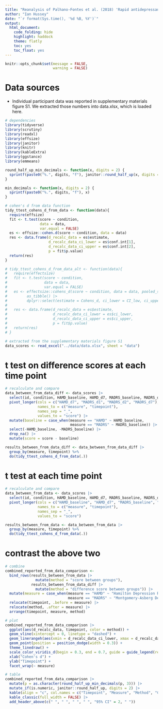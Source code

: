 ```yaml
---
title: "Reanalysis of Palhano-Fontes et al. (2018) 'Rapid antidepressant effects of the psychedelic ayahuasca in treatment-resistant depression: a randomized placebo-controlled trial'"
author: "Ian Hussey"
date: "`r format(Sys.time(), '%d %B, %Y')`"
output:
  html_document:
    code_folding: hide
    highlight: haddock
    theme: flatly
    toc: yes
    toc_float: yes
---
```


```r

knitr::opts_chunk$set(message = FALSE, 
                      warning = FALSE)

```

# Data sources

- Individual participant data was reported in supplementary materials figure S1. We extracted those numbers into data.xlsx, which is loaded here.

```r

# dependencies
library(tidyverse)
library(scrutiny)
library(readxl)
library(effsize)
library(janitor)
library(knitr)
library(kableExtra)
library(ggstance)
library(emmeans)

round_half_up_min_decimals <- function(x, digits = 2) {
  sprintf(paste0("%.", digits, "f"), janitor::round_half_up(x, digits = digits))
}

min_decimals <- function(x, digits = 2) {
  sprintf(paste0("%.", digits, "f"), x)
}

# cohen's d from data function
tidy_ttest_cohens_d_from_data <- function(data){
  require(effsize)
  fit <- t.test(score ~ condition, 
                data = data,
                var.equal = FALSE)
  es <- effsize::cohen.d(score ~ condition, data = data)
  res <- data.frame(d_recalc_data = es$estimate,
                    d_recalc_data_ci_lower = es$conf.int[1],
                    d_recalc_data_ci_upper = es$conf.int[2],
                    p = fit$p.value)
  return(res)
}

# tidy_ttest_cohens_d_from_data_alt <- function(data){
#   require(effectsize)
#   fit <- t.test(score ~ condition, 
#                 data = data,
#                 var.equal = FALSE)
#   es <- effectsize::cohens_d(score ~ condition, data = data, pooled_sd = TRUE, adjust = FALSE) |> 
#         as_tibble() |> 
#         dplyr::select(estimate = Cohens_d, ci_lower = CI_low, ci_upper = CI_high)
#   
#   res <- data.frame(d_recalc_data = es$estimate,
#                     d_recalc_data_ci_lower = es$ci_lower,
#                     d_recalc_data_ci_upper = es$ci_upper,
#                     p = fit$p.value)
#   return(res)
# }

# extracted from the supplementary materials figure S1
data_scores <- read_excel("../data/data.xlsx", sheet = "data") 

```

# t test on difference scores at each time point

```r

# recalculate and compare
data_between_from_data_diff <- data_scores |>
  select(id, condition, HAMD_baseline, HAMD_d7, MADRS_baseline, MADRS_d1, MADRS_d2, MADRS_d7) |>
  pivot_longer(cols = c("HAMD_d7", "MADRS_d1", "MADRS_d2", "MADRS_d7"),
               names_to = c("measure", "timepoint"),
               names_sep = "_",
               values_to = "score") |>
  mutate(baseline = case_when(measure == "HAMD" ~ HAMD_baseline,
                              measure == "MADRS" ~ MADRS_baseline)) |>
  select(-HAMD_baseline, -MADRS_baseline) |>
  drop_na() |>
  mutate(score = score - baseline)

results_between_from_data_diff <- data_between_from_data_diff |>
  group_by(measure, timepoint) %>%
  do(tidy_ttest_cohens_d_from_data(.))

```

# t test at each time point

```r

# recalculate and compare
data_between_from_data <- data_scores |>
  select(id, condition, HAMD_baseline, HAMD_d7, MADRS_baseline, MADRS_d1, MADRS_d2, MADRS_d7) |>
  pivot_longer(cols = c("HAMD_baseline", "HAMD_d7", "MADRS_baseline", "MADRS_d1", "MADRS_d2", "MADRS_d7"),
               names_to = c("measure", "timepoint"),
               names_sep = "_",
               values_to = "score") 

results_between_from_data <- data_between_from_data |>
  group_by(measure, timepoint) %>%
  do(tidy_ttest_cohens_d_from_data(.))

```

# contrast the above two

```r

# combine
combined_reported_from_data_comparison <- 
  bind_rows(results_between_from_data |>
              mutate(method = "score between groups"),
            results_between_from_data_diff |>
              mutate(method = "difference score between groups")) |>
  mutate(measure = case_when(measure == "HAMD" ~ "Hamilton Depression Rating Scale",
                             measure == "MADRS" ~ "Montgomery-Asberg Depression Rating Scale")) |>
  relocate(timepoint, .before = measure) |>
  relocate(method, .after = measure) |>
  arrange(timepoint, measure, method)

# plot 
combined_reported_from_data_comparison |>
  ggplot(aes(d_recalc_data, timepoint, color = method)) +
  geom_vline(xintercept = 0, linetype = "dashed") +
  geom_linerangeh(aes(xmin = d_recalc_data_ci_lower, xmax = d_recalc_data_ci_upper), position = position_dodge(width = 0.3)) +
  geom_point(position = position_dodge(width = 0.3)) +
  theme_linedraw() +
  scale_color_viridis_d(begin = 0.3, end = 0.7, guide = guide_legend(reverse = TRUE)) +
  xlab("Cohen's d") +
  ylab("Timepoint") +
  facet_wrap(~ measure)

# table
combined_reported_from_data_comparison |>
  mutate(p = as.character(round_half_up_min_decimals(p, 3))) |>
  mutate_if(is.numeric, janitor::round_half_up, digits = 2) |>
  kable(align = "c", col.names = c("Timepoint", "Measure", "Method", "Cohen's d", "Lower", "Upper", "p")) |>
  kable_classic(full_width = FALSE) |>
  add_header_above(c(" ", " ", " ", " ", "95% CI" = 2, " ")) 

```

